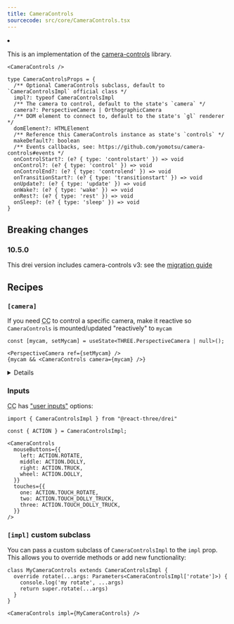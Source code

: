 ```yaml
---
title: CameraControls
sourcecode: src/core/CameraControls.tsx
---
```


<Grid cols={4}>
  <li>
    <Codesandbox id="sew669" />
  </li>
</Grid>

This is an implementation of the [camera-controls](https://github.com/yomotsu/camera-controls) library.

```tsx
<CameraControls />
```

```tsx
type CameraControlsProps = {
  /** Optional CameraControls subclass, default to `CameraControlsImpl` official class */
  impl?: typeof CameraControlsImpl
  /** The camera to control, default to the state's `camera` */
  camera?: PerspectiveCamera | OrthographicCamera
  /** DOM element to connect to, default to the state's `gl` renderer */
  domElement?: HTMLElement
  /** Reference this CameraControls instance as state's `controls` */
  makeDefault?: boolean
  /** Events callbacks, see: https://github.com/yomotsu/camera-controls#events */
  onControlStart?: (e? { type: 'controlstart' }) => void
  onControl?: (e? { type: 'control' }) => void
  onControlEnd?: (e? { type: 'controlend' }) => void
  onTransitionStart?: (e? { type: 'transitionstart' }) => void
  onUpdate?: (e? { type: 'update' }) => void
  onWake?: (e? { type: 'wake' }) => void
  onRest?: (e? { type: 'rest' }) => void
  onSleep?: (e? { type: 'sleep' }) => void
}
```

## Breaking changes

### 10.5.0

This drei version includes camera-controls v3: see the [migration guide](https://github.com/yomotsu/camera-controls?tab=readme-ov-file#v3-migration-guide) 

## Recipes

### `[camera]`

If you need <abbr title="CameraControls">CC</abbr> to control a specific camera, make it reactive so `CameraControls` is mounted/updated "reactively" to `mycam`

```tsx
const [mycam, setMycam] = useState<THREE.PerspectiveCamera | null>();

<PerspectiveCamera ref={setMycam} />
{mycam && <CameraControls camera={mycam} />}
```

<details>
  
see: https://github.com/pmndrs/drei/blob/ca4e69c33e5b2eae9ad327c7319dda46de7fd4ae/src/core/CameraControls.tsx#L79-L82

</details>

### Inputs

<abbr title="CameraControls">CC</abbr> has ["user inputs"](https://yomotsu.github.io/camera-controls/#md:user-input-config) options:

```tsx
import { CameraControlsImpl } from "@react-three/drei"

const { ACTION } = CameraControlsImpl;

<CameraControls
  mouseButtons={{
    left: ACTION.ROTATE,
    middle: ACTION.DOLLY,
    right: ACTION.TRUCK,
    wheel: ACTION.DOLLY,
  }}
  touches={{
    one: ACTION.TOUCH_ROTATE,
    two: ACTION.TOUCH_DOLLY_TRUCK,
    three: ACTION.TOUCH_DOLLY_TRUCK,
  }}
/>
```

### `[impl]` custom subclass

You can pass a custom subclass of `CameraControlsImpl` to the `impl` prop. This allows you to override methods or add new functionality:

```tsx
class MyCameraControls extends CameraControlsImpl {
  override rotate(...args: Parameters<CameraControlsImpl['rotate']>) {
    console.log('my rotate', ...args)
    return super.rotate(...args)
  }
}

<CameraControls impl={MyCameraControls} />
```